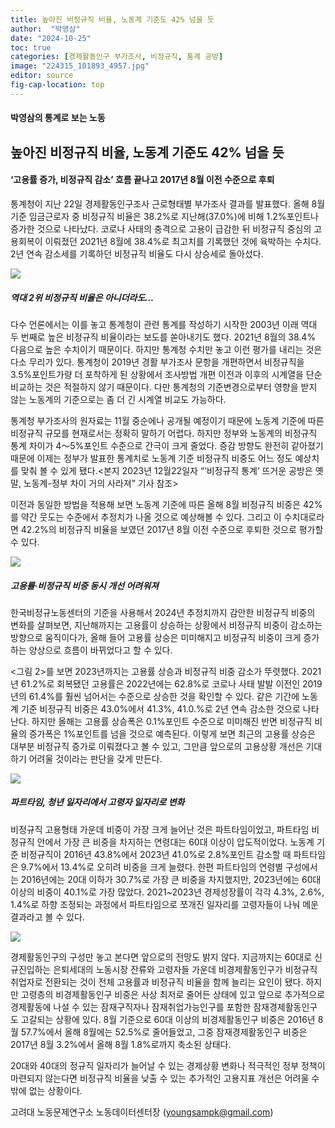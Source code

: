 ```yaml
---
title: 높아진 비정규직 비율, 노동계 기준도 42% 넘을 듯
author:  "박영삼"
date: "2024-10-25"
toc: true
categories: [경제활동인구 부가조사, 비정규직, 통계 공방]
image: "224315_101893_4957.jpg"
editor: source
fig-cap-location: top
---
```


#### 박영삼의 통계로 보는 노동

## 높아진 비정규직 비율, 노동계 기준도 42% 넘을 듯

#### ‘고용률 증가, 비정규직 감소’ 흐름 끝나고 2017년 8월 이전 수준으로 후퇴

통계청이 지난 22일 경제활동인구조사 근로형태별 부가조사 결과를 발표했다. 올해 8월 기준 임금근로자 중 비정규직 비율은 38.2%로 지난해(37.0%)에 비해 1.2%포인트나 증가한 것으로 나타났다. 코로나 사태의 충격으로 고용이 급감한 뒤 비정규직 중심의 고용회복이 이뤄졌던 2021년 8월에 38.4%로 최고치를 기록했던 것에 육박하는 수치다. 2년 연속 감소세를 기록하던 비정규직 비율도 다시 상승세로 돌아섰다.

![](224315_101893_4957.jpg){fig-align="center"}

##### 역대 2위 비정규직 비율은 아니더라도…

다수 언론에서는 이를 놓고 통계청이 관련 통계를 작성하기 시작한 2003년 이래 역대 두 번째로 높은 비정규직 비율이라는 보도를 쏟아내기도 했다. 2021년 8월의 38.4% 다음으로 높은 수치이기 때문이다. 하지만 통계청 수치만 놓고 이런 평가를 내리는 것은 다소 무리가 있다. 통계청이 2019년 경활 부가조사 문항을 개편하면서 비정규직을 3.5%포인트가량 더 포착하게 된 상황에서 조사방법 개편 이전과 이후의 시계열을 단순 비교하는 것은 적절하지 않기 때문이다. 다만 통계청의 기준변경으로부터 영향을 받지 않는 노동계의 기준으로는 좀 더 긴 시계열 비교도 가능하다.

통계청 부가조사의 원자료는 11월 중순에나 공개될 예정이기 때문에 노동계 기준에 따른 비정규직 규모를 현재로서는 정확히 말하기 어렵다. 하지만 정부와 노동계의 비정규직 통계 차이가 4～5%포인트 수준으로 간극이 크게 줄었다. 증감 방향도 완전히 같아졌기 때문에 이제는 정부가 발표한 통계치로 노동계 기준 비정규직 비중도 어느 정도 예상치를 맞춰 볼 수 있게 됐다.\<본지 2023년 12월22일자 “‘비정규직 통계’ 뜨거운 공방은 옛말, 노동계-정부 차이 거의 사라져” 기사 참조\>

이전과 동일한 방법을 적용해 보면 노동계 기준에 따른 올해 8월 비정규직 비중은 42%를 약간 웃도는 수준에서 추정치가 나올 것으로 예상해볼 수 있다. 그리고 이 수치대로라면 42.2%의 비정규직 비율을 보였던 2017년 8월 이전 수준으로 후퇴한 것으로 평가할 수 있다.

![](224315_101874_2340.jpg){fig-align="center"}

##### 고용률·비정규직 비중 동시 개선 어려워져

한국비정규노동센터의 기준을 사용해서 2024년 추정치까지 감안한 비정규직 비중의 변화를 살펴보면, 지난해까지는 고용률이 상승하는 상황에서 비정규직 비중이 감소하는 방향으로 움직이다가, 올해 들어 고용률 상승은 미미해지고 비정규직 비중이 크게 증가하는 양상으로 흐름이 바뀌었다고 할 수 있다.

\<그림 2\>를 보면 2023년까지는 고용률 상승과 비정규직 비중 감소가 뚜렷했다. 2021년 61.2%로 회복됐던 고용률은 2022년에는 62.8%로 코로나 사태 발발 이전인 2019년의 61.4%를 훨씬 넘어서는 수준으로 상승한 것을 확인할 수 있다. 같은 기간에 노동계 기준 비정규직 비중은 43.0%에서 41.3%, 41.0.%로 2년 연속 감소한 것으로 나타난다. 하지만 올해는 고용률 상승폭은 0.1%포인트 수준으로 미미해진 반면 비정규직 비율의 증가폭은 1%포인트를 넘을 것으로 예측된다. 이렇게 보면 최근의 고용률 상승은 대부분 비정규직 증가로 이뤄졌다고 볼 수 있고, 그만큼 앞으로의 고용상황 개선은 기대하기 어려울 것이라는 판단을 갖게 만든다.

![](224315_101875_2341.jpg){fig-align="center"}

##### 파트타임, 청년 일자리에서 고령자 일자리로 변화

비정규직 고용형태 가운데 비중이 가장 크게 늘어난 것은 파트타임이었고, 파트타임 비정규직 안에서 가장 큰 비중을 차지하는 연령대는 60대 이상이 압도적이었다. 노동계 기준 비정규직이 2016년 43.8%에서 2023년 41.0%로 2.8%포인트 감소할 때 파트타임은 9.7%에서 13.4%로 오히려 비중을 크게 늘렸다. 한편 파트타임의 연령별 구성에서는 2016년에는 20대 이하가 30.7%로 가장 큰 비중을 차지했지만, 2023년에는 60대 이상의 비중이 40.1%로 가장 많았다. 2021\~2023년 경제성장률이 각각 4.3%, 2.6%, 1.4%로 하향 조정되는 과정에서 파트타임으로 쪼개진 일자리를 고령자들이 나눠 메운 결과라고 볼 수 있다.

![](224315_101876_2341.jpg){fig-align="center"}

경제활동인구의 구성만 놓고 본다면 앞으로의 전망도 밝지 않다. 지금까지는 60대로 신규진입하는 은퇴세대의 노동시장 잔류와 고령자들 가운데 비경제활동인구가 비정규직 취업자로 전환되는 것이 전체 고용률과 비정규직 비율을 함께 늘리는 요인이 됐다. 하지만 고령층의 비경제활동인구 비중은 사상 최저로 줄어든 상태에 있고 앞으로 추가적으로 경제활동에 나설 수 있는 잠재구직자나 잠재취업가능인구를 포함한 잠재경제활동인구도 고갈되는 상황에 있다. 8월 기준으로 60대 이상의 비경제활동인구 비중은 2016년 8월 57.7%에서 올해 8월에는 52.5%로 줄어들었고, 그중 잠재경제활동인구 비중은 2017년 8월 3.2%에서 올해 8월 1.8%로까지 축소된 상태다.

20대와 40대의 정규직 일자리가 늘어날 수 있는 경제상황 변화나 적극적인 정부 정책이 마련되지 않는다면 비정규직 비율을 낮출 수 있는 추가적인 고용지표 개선은 어려울 수밖에 없는 상황이다.

고려대 노동문제연구소 노동데이터센터장 ([youngsampk\@gmail.com](youngsampk@gmail.com))\
